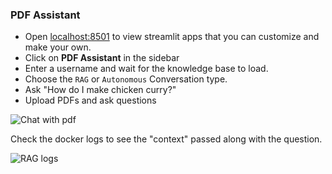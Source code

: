 ### PDF Assistant

- Open [localhost:8501](http://localhost:8501) to view streamlit apps that you can customize and make your own.
- Click on **PDF Assistant** in the sidebar
- Enter a username and wait for the knowledge base to load.
- Choose the `RAG` or `Autonomous` Conversation type.
- Ask "How do I make chicken curry?"
- Upload PDFs and ask questions

![Chat with pdf](/images/rag-llm-app-chat-with-pdf.png)

Check the docker logs to see the "context" passed along with the question.

![RAG logs](/images/rag-llm-app-docker-logs.png)
